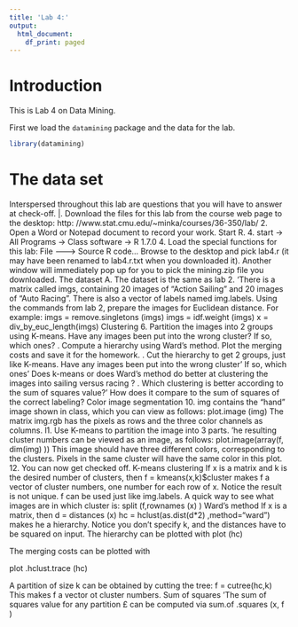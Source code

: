 ```yaml
---
title: 'Lab 4:'
output:
  html_document:
    df_print: paged
---
```


# Introduction

This is Lab 4 on Data Mining.

First we load the `datamining` package and the data for the lab.

```r
library(datamining)
```

# The data set

Interspersed throughout this lab are questions that you will have to answer at check-off.
|.
Download the files for this lab from the course web page to the desktop:
http: //www.stat.cmu.edu/~minka/courses/36-350/lab/
2. Open a Word or Notepad document to record your work.
Start R.
4.
start -> All Programs -> Class software -> R 1.7.0
4. Load the special functions for this lab:
File -—-> Source R code...
Browse to the desktop and pick lab4.r (it may have been renamed to lab4.r.txt when you
downloaded it). Another window will immediately pop up for you to pick the mining.zip file
you downloaded.
The dataset
A.
The dataset is the same as lab 2. ‘There is a matrix called imgs, containing 20 images of “Action
Sailing” and 20 images of “Auto Racing”. There is also a vector of labels named img.labels.
Using the commands from lab 2, prepare the images for Euclidean distance. For example:
imgs = remove.singletons (imgs)
imgs = idf.weight (imgs)
x = div_by_euc_length(imgs)
Clustering
6.
Partition the images into 2 groups using K-means. Have any images been put into the wrong
cluster? If so, which ones?
. Compute a hierarchy using Ward’s method. Plot the merging costs and save it for the homework.
. Cut the hierarchy to get 2 groups, just like K-means. Have any images been put into the wrong
cluster’ If so, which ones’ Does k-means or does Ward’s method do better at clustering the
images into sailing versus racing ?
. Which clustering is better according to the sum of squares value?’ How does it compare to the
sum of squares of the correct labeling?
Color image segmentation
10. img contains the “hand” image shown in class, which you can view as follows:
plot.image (img)
The matrix img.rgb has the pixels as rows and the three color channels as columns.
l1. Use K-means to partition the image into 3 parts. ‘he resulting cluster numbers can be viewed
as an image, as follows:
plot.image(array(f, dim(img) ))
This image should have three different colors, corresponding to the clusters. Pixels in the same
cluster will have the same color in this plot.
12. You can now get checked off.
K-means clustering If x is a matrix and k is the desired number of clusters, then
f = kmeans(x,k)$cluster
makes f a vector of cluster numbers, one number for each row of x. Notice the result is not unique.
f can be used just like img.labels. A quick way to see what images are in which cluster is:
split (f,rownames (x) )
Ward’s method If x is a matrix, then
d = distances (x)
hc = hclust(as.dist(d*2) ,method="ward")
makes he a hierarchy. Notice you don’t specify k, and the distances have to be squared on input. The
hierarchy can be plotted with
plot (hc)

The merging costs can be plotted with

plot .hclust.trace (hc)

A partition of size k can be obtained by cutting the tree:
f = cutree(hc,k)
This makes f a vector ot cluster numbers.
Sum of squares ‘The sum of squares value for any partition £ can be computed via
sum.of .squares (x, f )
